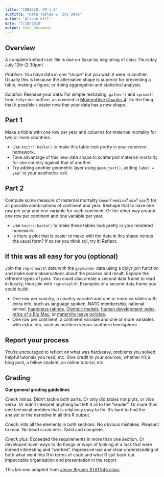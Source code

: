 ```yaml
---
title: "CONJ620: CM 1.5"
subtitle: "Data Tables & Tidy Data"
author: "Alison Hill"
date: "7/10/2018"
output: html_document
---
```

## Overview

A complete knitted `html` file is due on Sakai by beginning of class Thursday July 12th (2:30pm).

*Problem:* You have data in one “shape” but you wish it were in another. Usually this is because the alternative shape is superior for presenting a table, making a figure, or doing aggregation and statistical analysis.

*Solution:* Reshape your data. For simple reshaping, `gather()` and `spread()` from `tidyr` will suffice, as covered in [ModernDive Chapter 4](http://moderndive.netlify.com/4-tidy.html). Do the thing that it possible / easier now that your data has a new shape.

## Part 1

Make a tibble with one row per year and columns for maternal mortality for two or more countries.

- Use `knitr::kable()` to make this table look pretty in your rendered homework.
- Take advantage of this new data shape to scatterplot maternal mortality for one country against that of another.
- Try adding another geometric layer using `geom_text()`, adding `label = year` to your aesthetics call.


## Part 2

Compute some measure of maternal mortality (`mean`? `median`? `min`? `max`?) for all possible combinations of continent and year. Reshape that to have one row per year and one variable for each continent. Or the other way around: one row per continent and one variable per year.

- Use `knitr::kable()` to make these tables look pretty in your rendered homework.
- Is there a plot that is easier to make with the data in this shape versus the usual form? If so (or you think so), try it! Reflect.

## If this was all easy for you (optional)

Join the `reprohealth` data with the `gapminder` data using a dplyr join function and make some observations about the process and result. Explore the different types of joins. You could also create a second data frame to read in locally, then join with `reprohealth`. Examples of a second data frame you could build:

- One row per country, a country variable and one or more variables with extra info, such as language spoken, NATO membership, national animal, [happiness ratings](https://www.kaggle.com/unsdsn/world-happiness), [Olympic medals](https://www.kaggle.com/the-guardian/olympic-games), [human development index](http://hdr.undp.org/en/data), [price of a Big Mac](https://github.com/TheEconomist/big-mac-data), or [maternity leave policies](http://www.oecd.org/gender/data/length-of-maternity-leave-parental-leave-and-paid-father-specific-leave.htm).
- One row per continent, a continent variable and one or more variables with extra info, such as northern versus southern hemisphere.

## Report your process

You’re encouraged to reflect on what was hard/easy, problems you solved, helpful tutorials you read, etc. Give credit to your sources, whether it’s a blog post, a fellow student, an online tutorial, etc.

## Grading

__Our general grading guidelines__

_Check minus:_ Didn't tackle both parts. Or only did tables not plots, or vice versa. Or didn't interpret anything but left it all to the "reader". Or more than one technical problem that is relatively easy to fix. It's hard to find the analyst or the narrative in all this R output.

_Check:_ Hits all the elements in both sections. No obvious mistakes. Pleasant to read. No head scratchers. Solid and complete.

_Check plus:_ Exceeded the requirements in more than one section. Or developed novel ways to do things or ways of looking at a task that were indeed interesting and "worked". Impressive use and clear understanding of both what went into R in terms of code and what R spit back out. Impeccable organization and presentation in the report.



This lab was adapted from [Jenny Bryan's STAT545 class](http://stat545.com/hw04_tidy-data-joins.html).